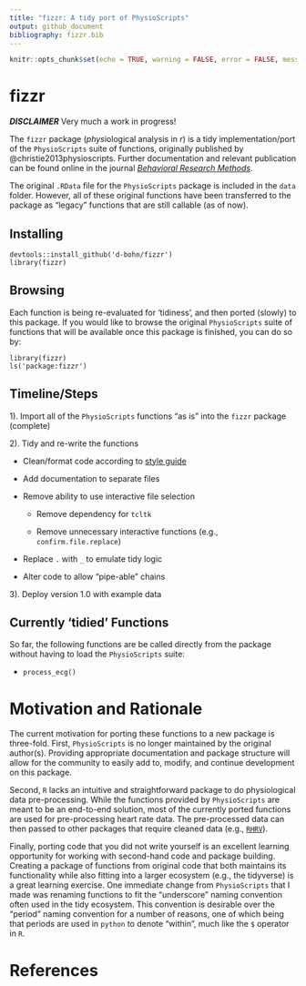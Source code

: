 ```yaml
---
title: "fizzr: A tidy port of PhysioScripts"
output: github_document
bibliography: fizzr.bib
---
```


```r
knitr::opts_chunk$set(echo = TRUE, warning = FALSE, error = FALSE, message = FALSE)
```

# fizzr

***DISCLAIMER*** Very much a work in progress!

The `fizzr` package (*phys*iological analysis in *r*) is a tidy implementation/port
of the `PhysioScripts` suite of functions, originally published by @christie2013physioscripts.
Further documentation and relevant publication can be found online in the
journal [*Behavioral Research Methods*](https://www.ncbi.nlm.nih.gov/pmc/articles/PMC3767411/).

The original `.RData` file for the `PhysioScripts` package is included in the `data` folder.
However, all of these original functions have been transferred to the package as "legacy"
functions that are still callable (as of now).

## Installing

    devtools::install_github('d-bohn/fizzr')
    library(fizzr)

## Browsing

Each function is being re-evaluated for 'tidiness', and then ported (slowly) to this package.
If you would like to browse the original `PhysioScripts` suite of functions that
will be available once this package is finished, you can do so by:

    library(fizzr)
    ls('package:fizzr')
    
## Timeline/Steps
1). Import all of the `PhysioScripts` functions "as is" into the `fizzr` package (complete)

2). Tidy and re-write the functions

  - Clean/format code according to [style guide](http://adv-r.had.co.nz/Style.html)
  
  - Add documentation to separate files

  - Remove ability to use interactive file selection
  
      - Remove dependency for `tcltk`
      
      - Remove unnecessary interactive functions (e.g., `confirm.file.replace`)
  
  - Replace `.` with `_` to emulate tidy logic
  
  - Alter code to allow "pipe-able" chains

3). Deploy version 1.0 with example data

## Currently 'tidied' Functions
So far, the following functions are be called directly from the package without having to
load the `PhysioScripts` suite:

- `process_ecg()`

# Motivation and Rationale
The current motivation for porting these functions to a new package is three-fold.
First, `PhysioScripts` is no longer maintained by the original author(s). Providing
appropriate documentation and package structure will allow for the community to easily
add to, modify, and continue development on this package.

Second, `R` lacks an intuitive and straightforward package to do physiological data
pre-processing. While the functions provided by `PhysioScripts` are meant to be an
end-to-end solution, most of the currently ported functions are used for
pre-processing heart rate data. The pre-processed data can then passed to
other packages that require cleaned data (e.g., [`RHRV`](http://rhrv.r-forge.r-project.org/)).

Finally, porting code that you did not write yourself is an excellent learning
opportunity for working with second-hand code and package building. Creating
a package of functions from original code that both maintains its functionality
while also fitting into a larger ecosystem (e.g., the tidyverse) is a great
learning exercise. One immediate change from `PhysioScripts` that I made was
renaming functions to fit the "underscore" naming convention often used in
the tidy ecosystem. This convention is desirable over the "period" naming
convention for a number of reasons, one of which being that periods are 
used in `python` to denote "within", much like the `$` operator in `R`.

# References
